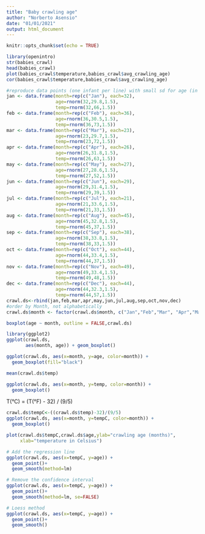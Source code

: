 ```yaml
---
title: "Baby crawling age"
author: "Norberto Asensio"
date: "01/01/2021"
output: html_document
---
```


```r
knitr::opts_chunk$set(echo = TRUE)
```

```r
library(openintro)
str(babies_crawl)
head(babies_crawl)
plot(babies_crawl$temperature,babies_crawl$avg_crawling_age)
cor(babies_crawl$temperature,babies_crawl$avg_crawling_age)
```

```r
#reproduce data points (one infant per line) with small sd for age (in months) and temperature (F)
jan <- data.frame(month=rep(c("Jan"), each=32),
                  age=rnorm(32,29.8,1.5),
                  temp=rnorm(32,66,1.5))
feb <- data.frame(month=rep(c("Feb"), each=36),
                  age=rnorm(36,30.5,1.5),
                  temp=rnorm(36,73,1.5))
mar <- data.frame(month=rep(c("Mar"), each=23),
                  age=rnorm(23,29.7,1.5),
                  temp=rnorm(23,72,1.5))
apr <- data.frame(month=rep(c("Apr"), each=26),
                  age=rnorm(26,31.8,1.5),
                  temp=rnorm(26,63,1.5))
may <- data.frame(month=rep(c("May"), each=27),
                  age=rnorm(27,28.6,1.5),
                  temp=rnorm(27,52,1.5))
jun <- data.frame(month=rep(c("Jun"), each=29),
                  age=rnorm(29,31.4,1.5),
                  temp=rnorm(29,39,1.5))
jul <- data.frame(month=rep(c("Jul"), each=21),
                  age=rnorm(21,33.6,1.5),
                  temp=rnorm(21,33,1.5))
aug <- data.frame(month=rep(c("Aug"), each=45),
                  age=rnorm(45,32.8,1.5),
                  temp=rnorm(45,37,1.5))
sep <- data.frame(month=rep(c("Sep"), each=38),
                  age=rnorm(38,33.8,1.5),
                  temp=rnorm(38,33,1.5))
oct <- data.frame(month=rep(c("Oct"), each=44),
                  age=rnorm(44,33.4,1.5),
                  temp=rnorm(44,37,1.5))
nov <- data.frame(month=rep(c("Nov"), each=49),
                  age=rnorm(49,33.4,1.5),
                  temp=rnorm(49,48,1.5))
dec <- data.frame(month=rep(c("Dec"), each=44),
                  age=rnorm(44,32.3,1.5),
                  temp=rnorm(44,57,1.5))
crawl.ds<-rbind(jan,feb,mar,apr,may,jun,jul,aug,sep,oct,nov,dec)
#order by Month, not alphabetically
crawl.ds$month <- factor(crawl.ds$month, c("Jan","Feb","Mar", "Apr","May","Jun","Jul","Aug","Sep","Oct","Nov","Dec"))      
```

```r
boxplot(age ~ month, outline = FALSE,crawl.ds)
```

```r
library(ggplot2)
ggplot(crawl.ds,
       aes(month, age)) + geom_boxplot()
```

```r
ggplot(crawl.ds, aes(x=month, y=age, color=month)) +
  geom_boxplot(fill="black")
```

```r
mean(crawl.ds$temp)
```

```r
ggplot(crawl.ds, aes(x=month, y=temp, color=month)) +
  geom_boxplot()
```

T(°C) = (T(°F) - 32) / (9/5)

```r
crawl.ds$tempC<-((crawl.ds$temp)-32)/(9/5)
ggplot(crawl.ds, aes(x=month, y=tempC, color=month)) +
  geom_boxplot()
```

```r
plot(crawl.ds$tempC,crawl.ds$age,ylab="crawling age (months)",
     xlab="temperature in Celsius")
```

```r
# Add the regression line
ggplot(crawl.ds, aes(x=tempC, y=age)) + 
  geom_point()+
  geom_smooth(method=lm)
```

```r
# Remove the confidence interval
ggplot(crawl.ds, aes(x=tempC, y=age)) + 
  geom_point()+
  geom_smooth(method=lm, se=FALSE)
```

```r
# Loess method
ggplot(crawl.ds, aes(x=tempC, y=age)) + 
  geom_point()+
  geom_smooth()
```



